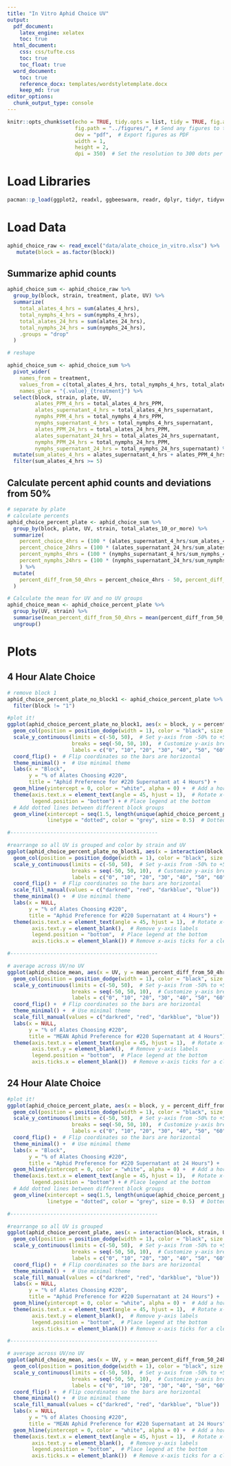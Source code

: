 ```yaml
---
title: "In Vitro Aphid Choice UV"
output:
  pdf_document:
    latex_engine: xelatex
    toc: true
  html_document:
    css: css/tufte.css
    toc: true
    toc_float: true
  word_document:
    toc: true
    reference_docx: templates/wordstyletemplate.docx
    keep_md: true
editor_options:
  chunk_output_type: console
---
```


```r
knitr::opts_chunk$set(echo = TRUE, tidy.opts = list, tidy = TRUE, fig.align = "center", # Always relative to the document directory
                      fig.path = "../figures/", # Send any figures to this folder
                      dev = "pdf",  # Export figures as PDF
                      width = 1,
                      height = 2,
                      dpi = 350)  # Set the resolution to 300 dots per inch (dpi)
```

# Load Libraries

```r
pacman::p_load(ggplot2, readxl, ggbeeswarm, readr, dplyr, tidyr, tidyverse, devtools, cowplot, knitr, emmeans, lme4, lmerTest, RColorBrewer, viridis, install = FALSE)
```

# Load Data

```r
aphid_choice_raw <- read_excel("data/alate_choice_in_vitro.xlsx") %>%
   mutate(block = as.factor(block))
```

## Summarize aphid counts

```r
aphid_choice_sum <- aphid_choice_raw %>%
  group_by(block, strain, treatment, plate, UV) %>%
  summarize(
    total_alates_4_hrs = sum(alates_4_hrs),
    total_nymphs_4_hrs = sum(nymphs_4_hrs),
    total_alates_24_hrs = sum(alates_24_hrs),
    total_nymphs_24_hrs = sum(nymphs_24_hrs),
    .groups = "drop"
  )

# reshape

aphid_choice_sum <- aphid_choice_sum %>%
  pivot_wider(
    names_from = treatment, 
    values_from = c(total_alates_4_hrs, total_nymphs_4_hrs, total_alates_24_hrs, total_nymphs_24_hrs),
    names_glue = "{.value}_{treatment}") %>%
  select(block, strain, plate, UV, 
         alates_PPM_4_hrs = total_alates_4_hrs_PPM, 
         alates_supernatant_4_hrs = total_alates_4_hrs_supernatant, 
         nymphs_PPM_4_hrs = total_nymphs_4_hrs_PPM, 
         nymphs_supernatant_4_hrs = total_nymphs_4_hrs_supernatant, 
         alates_PPM_24_hrs = total_alates_24_hrs_PPM, 
         alates_supernatant_24_hrs = total_alates_24_hrs_supernatant, 
         nymphs_PPM_24_hrs = total_nymphs_24_hrs_PPM, 
         nymphs_supernatant_24_hrs = total_nymphs_24_hrs_supernatant) %>%
  mutate(sum_alates_4_hrs = alates_supernatant_4_hrs + alates_PPM_4_hrs, sum_nymphs_4_hrs = nymphs_supernatant_4_hrs + nymphs_PPM_4_hrs, sum_alates_24_hrs = alates_supernatant_24_hrs + alates_PPM_24_hrs, sum_nymphs_24_hrs = nymphs_supernatant_24_hrs + nymphs_PPM_24_hrs, total_alates_10_or_more = ifelse(sum_alates_4_hrs >= 10, "yes", "no")) %>%
  filter(sum_alates_4_hrs >= 5)
```

## Calculate percent aphid counts and deviations from 50%
```r
# separate by plate
# calculate percents
aphid_choice_percent_plate <- aphid_choice_sum %>%
  group_by(block, plate, UV, strain, total_alates_10_or_more) %>%
  summarize(
    percent_choice_4hrs = (100 * (alates_supernatant_4_hrs/sum_alates_4_hrs)),
    percent_choice_24hrs = (100 * (alates_supernatant_24_hrs/sum_alates_24_hrs)),
    percent_nymphs_4hrs = (100 * (nymphs_supernatant_4_hrs/sum_nymphs_4_hrs)),
    percent_nymphs_24hrs = (100 * (nymphs_supernatant_24_hrs/sum_nymphs_24_hrs)),
    ) %>%
  mutate(
    percent_diff_from_50_4hrs = percent_choice_4hrs - 50, percent_diff_from_50_24hrs = percent_choice_24hrs - 50  # Calculate the difference from 50%
  )

# Calculate the mean for UV and no UV groups
aphid_choice_mean <- aphid_choice_percent_plate %>%
  group_by(UV, strain) %>%
  summarise(mean_percent_diff_from_50_4hrs = mean(percent_diff_from_50_4hrs, na.rm = TRUE), mean_percent_diff_from_50_24hrs = mean(percent_diff_from_50_24hrs, na.rm = TRUE)) %>%
  ungroup()
```

# Plots

## 4 Hour Alate Choice

```r
# remove block 1
aphid_choice_percent_plate_no_block1 <- aphid_choice_percent_plate %>%
  filter(block != "1")

#plot it!
ggplot(aphid_choice_percent_plate_no_block1, aes(x = block, y = percent_diff_from_50_4hrs, fill = UV, group = interaction(plate, UV))) +
  geom_col(position = position_dodge(width = 1), color = "black", size = 0.3) +  # Dodge bars by both plate and UV
  scale_y_continuous(limits = c(-50, 50),  # Set y-axis from -50% to +50% (around 50%)
                     breaks = seq(-50, 50, 10),  # Customize y-axis breaks
                     labels = c("0", "10", "20", "30", "40", "50", "60", "70", "80", "90", "100")) +  # Custom labels
  coord_flip() +  # Flip coordinates so the bars are horizontal
  theme_minimal() +  # Use minimal theme
  labs(x = "Block", 
       y = "% of Alates Choosing #220", 
       title = "Aphid Preference for #220 Supernatant at 4 Hours") +
  geom_hline(yintercept = 0, color = "white", alpha = 0) +  # Add a horizontal line at 50%
  theme(axis.text.x = element_text(angle = 45, hjust = 1),  # Rotate x-axis text for better readability
        legend.position = "bottom") + # Place legend at the bottom
  # Add dotted lines between different block groups
  geom_vline(xintercept = seq(1.5, length(unique(aphid_choice_percent_plate_no_block1$block)) - 0.5, by = 1), 
             linetype = "dotted", color = "grey", size = 0.5)  # Dotted lines between blocks

#------------------------------------------------

#rearrange so all UV is grouped and color by strain and UV
ggplot(aphid_choice_percent_plate_no_block1, aes(x = interaction(block, strain, UV), y = percent_diff_from_50_4hrs, fill = interaction(strain, UV), group = interaction(plate, UV))) +
  geom_col(position = position_dodge(width = 1), color = "black", size = 0.3) +  # Dodge bars by both plate and UV
  scale_y_continuous(limits = c(-50, 50),  # Set y-axis from -50% to +50% (around 50%)
                     breaks = seq(-50, 50, 10),  # Customize y-axis breaks
                     labels = c("0", "10", "20", "30", "40", "50", "60", "70", "80", "90", "100")) +  # Custom labels
  coord_flip() +  # Flip coordinates so the bars are horizontal
  scale_fill_manual(values = c("darkred", "red", "darkblue", "blue"))
  theme_minimal() +  # Use minimal theme
  labs(x = NULL, 
       y = "% of Alates Choosing #220", 
       title = "Aphid Preference for #220 Supernatant at 4 Hours") +
  theme(axis.text.x = element_text(angle = 45, hjust = 1),  # Rotate x-axis text for better readability
        axis.text.y = element_blank(),  # Remove y-axis labels
        legend.position = "bottom",  # Place legend at the bottom
        axis.ticks.x = element_blank()) # Remove x-axis ticks for a cleaner look

#------------------------------------------------

# average across UV/no UV
ggplot(aphid_choice_mean, aes(x = UV, y = mean_percent_diff_from_50_4hrs, fill = interaction(strain, UV))) +
  geom_col(position = position_dodge(width = 1), color = "black", size = 0.3) +  # Dodge bars by both plate and UV
  scale_y_continuous(limits = c(-50, 50),  # Set y-axis from -50% to +50% (around 50%)
                     breaks = seq(-50, 50, 10),  # Customize y-axis breaks
                     labels = c("0", "10", "20", "30", "40", "50", "60", "70", "80", "90", "100")) +  # Custom labels
  coord_flip() +  # Flip coordinates so the bars are horizontal
  theme_minimal() +  # Use minimal theme
  scale_fill_manual(values = c("darkred", "red", "darkblue", "blue"))
  labs(x = NULL, 
       y = "% of Alates Choosing #220", 
       title = "MEAN Aphid Preference for #220 Supernatant at 4 Hours") +
  theme(axis.text.x = element_text(angle = 45, hjust = 1),  # Rotate x-axis text for better readability
        axis.text.y = element_blank(),  # Remove y-axis labels
        legend.position = "bottom",  # Place legend at the bottom
        axis.ticks.x = element_blank())  # Remove x-axis ticks for a cleaner look
```

## 24 Hour Alate Choice

```r
#plot it!
ggplot(aphid_choice_percent_plate, aes(x = block, y = percent_diff_from_50_24hrs, fill = UV, group = interaction(plate, UV))) +
  geom_col(position = position_dodge(width = 1), color = "black", size = 0.3) +  # Dodge bars by both plate and UV
  scale_y_continuous(limits = c(-50, 50),  # Set y-axis from -50% to +50% (around 50%)
                     breaks = seq(-50, 50, 10),  # Customize y-axis breaks
                     labels = c("0", "10", "20", "30", "40", "50", "60", "70", "80", "90", "100")) +  # Custom labels
  coord_flip() +  # Flip coordinates so the bars are horizontal
  theme_minimal() +  # Use minimal theme
  labs(x = "Block", 
       y = "% of Alates Choosing #220", 
       title = "Aphid Preference for #220 Supernatant at 24 Hours") +
  geom_hline(yintercept = 0, color = "white", alpha = 0) +  # Add a horizontal line at 50%
  theme(axis.text.x = element_text(angle = 45, hjust = 1),  # Rotate x-axis text for better readability
        legend.position = "bottom") + # Place legend at the bottom
  # Add dotted lines between different block groups
  geom_vline(xintercept = seq(1.5, length(unique(aphid_choice_percent_plate_no_block1$block)) - 0.5, by = 1), 
             linetype = "dotted", color = "grey", size = 0.5)  # Dotted lines between blocks

#------------------------------------------------

#rearrange so all UV is grouped
ggplot(aphid_choice_percent_plate, aes(x = interaction(block, strain, UV), y = percent_diff_from_50_24hrs, fill = interaction(strain, UV), group = interaction(plate, UV))) +
  geom_col(position = position_dodge(width = 1), color = "black", size = 0.3) +  # Dodge bars by both plate and UV
  scale_y_continuous(limits = c(-50, 50),  # Set y-axis from -50% to +50% (around 50%)
                     breaks = seq(-50, 50, 10),  # Customize y-axis breaks
                     labels = c("0", "10", "20", "30", "40", "50", "60", "70", "80", "90", "100")) +  # Custom labels
  coord_flip() +  # Flip coordinates so the bars are horizontal
  theme_minimal() +  # Use minimal theme
  scale_fill_manual(values = c("darkred", "red", "darkblue", "blue"))
  labs(x = NULL, 
       y = "% of Alates Choosing #220", 
       title = "Aphid Preference for #220 Supernatant at 24 Hours") +
  geom_hline(yintercept = 0, color = "white", alpha = 0) +  # Add a horizontal line at 50%
  theme(axis.text.x = element_text(angle = 45, hjust = 1),  # Rotate x-axis text for better readability
        axis.text.y = element_blank(),  # Remove y-axis labels
        legend.position = "bottom",  # Place legend at the bottom
        axis.ticks.x = element_blank()) # Remove x-axis ticks for a cleaner look

#------------------------------------------------

# average across UV/no UV
ggplot(aphid_choice_mean, aes(x = UV, y = mean_percent_diff_from_50_24hrs, fill = interaction(strain, UV))) +
  geom_col(position = position_dodge(width = 1), color = "black", size = 0.3) +  # Dodge bars by both plate and UV
  scale_y_continuous(limits = c(-50, 50),  # Set y-axis from -50% to +50% (around 50%)
                     breaks = seq(-50, 50, 10),  # Customize y-axis breaks
                     labels = c("0", "10", "20", "30", "40", "50", "60", "70", "80", "90", "100")) +  # Custom labels
  coord_flip() +  # Flip coordinates so the bars are horizontal
  theme_minimal() +  # Use minimal theme
  scale_fill_manual(values = c("darkred", "red", "darkblue", "blue"))
  labs(x = NULL, 
       y = "% of Alates Choosing #220", 
       title = "MEAN Aphid Preference for #220 Supernatant at 24 Hours") +
  geom_hline(yintercept = 0, color = "white", alpha = 0) +  # Add a horizontal line at 50%
  theme(axis.text.x = element_text(angle = 45, hjust = 1),  # Rotate x-axis text for better readability
        axis.text.y = element_blank(),  # Remove y-axis labels
        legend.position = "bottom",  # Place legend at the bottom
        axis.ticks.x = element_blank())  # Remove x-axis ticks for a cleaner look
```
